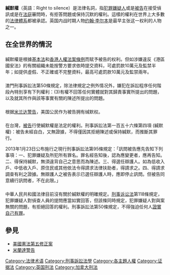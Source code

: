 {{Unreferenced|time=2015-10-28}}
{{expand|time=2015-10-28}}
{{legal}}
'''緘默權'''（英語：Right to silence）是法律名詞，指[[疑犯|犯罪嫌疑人]]或是[[被告|被告]]在接受偵訊或是在[[法庭|法庭]]審問時，有拒答問題或保持沉默的權利。這樣的權利在世界上大多數的[[法律體系|法律體系]]都被承認。英国内战时期人物[[约翰·李尔本|约翰·李尔本]]是最早主张这一权利的人物之一。

== 在全世界的情況 ==

==={{HKG}}===
緘默權是根據[[中華人民共和國香港特別行政區基本法|基本法]]和[[香港人權法案條例|香港人權法案條例]]而赋予被告的权利。但如涉嫌違反《港區國安法》的有關組織未能按警方要求依時提交資料，可處罰款10萬元及監禁半年；如提供虛假、不正確或不完整資料，最高可處罰款10萬元及監禁兩年。

==={{MAC}}===
澳門刑事訴訟法第50條規定，除法律規定之例外情况外，嫌犯在訴訟程序任何階段內特別享有下列權利：(3)有權不回答任何實體就對其歸責事實所提出的問題，以及就其所作與該等事實有關的陳述所提出的問題。

==={{USA}}===
根据[[米兰达警告|米兰达警告]]，美国公民作为被告拥有缄默权。

==={{TWN}}===
在台灣，[[被告|被告]]行使緘默權是法定的權利。刑事訴訟法第一百五十六條第四項 (緘默權)：被告未經自白，又無證據，不得僅因其拒絕陳述或保持緘默，而推斷其罪行。

2013年1月23日公布施行之現行刑事訴訟法第95條規定：「訊問被告應先告知下列事項：一、犯罪嫌疑及所犯所有罪名。罪名經告知後，認為應變更者，應再告知。二、得保持緘默，無須違背自己之意思而為陳述。三、得選任辯護人。如為低收入戶、中低收入戶、原住民或其他依法令得請求法律扶助者，得請求之。四、得請求調查有利之證據。無辯護人之被告表示已選任辯護人時，應即停止訊問。但被告同意續行訊問者，不在此限。」

==={{PRC}}===
中華人民共和國法律目前沒有關於緘默權的明確規定。[[中华人民共和国刑事诉讼法|刑事诉讼法]]第118條規定，犯罪嫌疑人對偵查人員的提問應當如實回答，但該條同時規定，犯罪嫌疑人對與案無關的問題，有拒絕回答的權利。刑事訴訟法第50條規定，不得強迫任何人[[自证其罪|證實自己有罪]]。

==參見==
*[[美國憲法第五修正案|美國憲法第五修正案]]
*[[米蘭達警告|米蘭達警告]]

{{Law-stub}}
{{刑事訴訟法}}
{{Authority control}}

[[Category:法律术语|Category:法律术语]]
[[Category:刑事訴訟法學|Category:刑事訴訟法學]]
[[Category:各主題人權|Category:各主題人權]]
[[Category:证据法|Category:证据法]]
[[Category:英国刑法|Category:英国刑法]]
[[Category:加拿大刑法|Category:加拿大刑法]]
